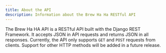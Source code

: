 ```yaml
---
title: About the API
description: Information about the Brew Ha Ha RESTful API
---
```


The Brew Ha HA API is a RESTful API built with the Django REST Framework. It accepts JSON in API requests and returns JSON in all responses. Currently, the API only supports `GET` and `POST` requests from clients. Support for other HTTP methods will be added in a future release.

